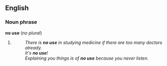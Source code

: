 ==English==
===Noun phrase===
'''no use''' (''no plural'')
#{{stub}}
#:''There is '''no use''' in studying medicine if there are too many doctors already.''
#:''It's '''no use'''!''
#:''Explaining you things is of '''no use''' because you never listen.''